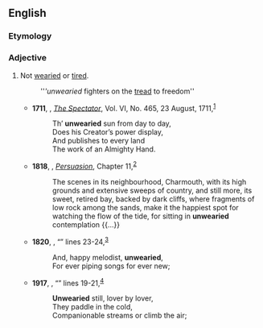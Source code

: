==English==

===Etymology===
{{prefix|en|un|wearied}}

===Adjective===
{{en-adj}}

# Not [[wearied]] or [[tired]].
#: '''''unwearied'' fighters on the [[tread]] to freedom''
#* '''1711''', {{w|Joseph Addison}}, ''[[w:The Spectator (1711)|The Spectator]]'', Vol. VI, No. 465, 23 August, 1711,<sup>[https://archive.org/details/spectatorineight06addi]</sup>
#*: Th’ '''unwearied''' sun from day to day,
#*: Does his Creator’s power display,
#*: And publishes to every land
#*: The work of an Almighty Hand.
#* '''1818''', {{w|Jane Austen}}, ''[[w:Persuasion (novel)|Persuasion]]'', Chapter 11,<sup>[http://www.gutenberg.org/files/105/105-h/105-h.htm]</sup>
#*: The scenes in its neighbourhood, Charmouth, with its high grounds and extensive sweeps of country, and still more, its sweet, retired bay, backed by dark cliffs, where fragments of low rock among the sands, make it the happiest spot for watching the flow of the tide, for sitting in '''unwearied''' contemplation {{...}}
#* '''1820''', {{w|John Keats}}, “{{w|Ode on a Grecian Urn}}” lines 23-24,<sup>[http://www.bartleby.com/126/41.html]</sup>
#*: And, happy melodist, '''unwearied''',
#*: For ever piping songs for ever new;
#* '''1917''', {{w|William Butler Yeats}}, “{{w|The Wild Swans at Coole}}” lines 19-21,<sup>[http://www.bartleby.com/148/1.html]</sup>
#*: '''Unwearied''' still, lover by lover,
#*: They paddle in the cold,
#*: Companionable streams or climb the air;